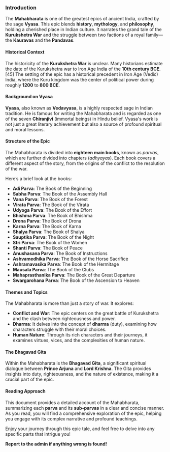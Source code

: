 ### Introduction

The **Mahabharata** is one of the greatest epics of ancient India, crafted by the sage **Vyasa**. This epic blends **history**, **mythology**, and **philosophy**, holding a cherished place in Indian culture. It narrates the grand tale of the **Kurukshetra War** and the struggle between two factions of a royal family—the **Kauravas** and the **Pandavas**.

#### Historical Context

The historicity of the **Kurukshetra War** is unclear. Many historians estimate the date of the Kurukshetra war to Iron Age India of the **10th century BCE**.[45] The setting of the epic has a historical precedent in Iron Age (Vedic) India, where the Kuru kingdom was the center of political power during roughly **1200** to **800 BCE**.

#### Background on Vyasa

**Vyasa**, also known as **Vedavyasa**, is a highly respected sage in Indian tradition. He is famous for writing the Mahabharata and is regarded as one of the seven **Chiranjivi** (immortal beings) in Hindu belief. Vyasa's work is not just a great literary achievement but also a source of profound spiritual and moral lessons.

#### Structure of the Epic

The Mahabharata is divided into **eighteen main books**, known as *parvas*, which are further divided into chapters (*adhyayas*). Each book covers a different aspect of the story, from the origins of the conflict to the resolution of the war.

Here’s a brief look at the books:
- **Adi Parva**: The Book of the Beginning
- **Sabha Parva**: The Book of the Assembly Hall
- **Vana Parva**: The Book of the Forest
- **Virata Parva**: The Book of the Virata
- **Udyoga Parva**: The Book of the Effort
- **Bhishma Parva**: The Book of Bhishma
- **Drona Parva**: The Book of Drona
- **Karna Parva**: The Book of Karna
- **Shalya Parva**: The Book of Shalya
- **Sauptika Parva**: The Book of the Night
- **Stri Parva**: The Book of the Women
- **Shanti Parva**: The Book of Peace
- **Anushasana Parva**: The Book of Instructions
- **Ashvamedhika Parva**: The Book of the Horse Sacrifice
- **Ashramavasika Parva**: The Book of the Hermitage
- **Mausala Parva**: The Book of the Clubs
- **Mahaprasthanika Parva**: The Book of the Great Departure
- **Swargarohana Parva**: The Book of the Ascension to Heaven

#### Themes and Topics

The Mahabharata is more than just a story of war. It explores:
- **Conflict and War**: The epic centers on the great battle of Kurukshetra and the clash between righteousness and power.
- **Dharma**: It delves into the concept of **dharma** (duty), examining how characters struggle with their moral choices.
- **Human Nature**: Through its rich characters and their journeys, it examines virtues, vices, and the complexities of human nature.

#### The Bhagavad Gita

Within the Mahabharata is the **Bhagavad Gita**, a significant spiritual dialogue between **Prince Arjuna** and **Lord Krishna**. The Gita provides insights into duty, righteousness, and the nature of existence, making it a crucial part of the epic.

#### Reading Approach

This document provides a detailed account of the Mahabharata, summarizing each **parva** and its **sub-parvas** in a clear and concise manner. As you read, you will find a comprehensive exploration of the epic, helping you engage with its complex narrative and profound teachings.

Enjoy your journey through this epic tale, and feel free to delve into any specific parts that intrigue you!

**Report to the admin if anything wrong is found!**
